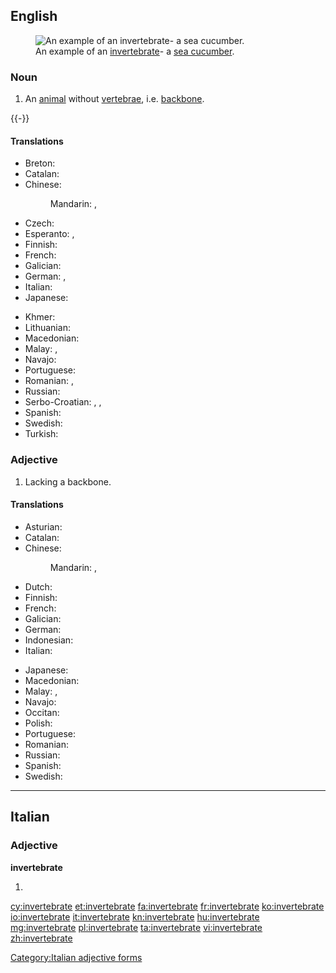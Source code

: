 ==English==
{{wikipedia}}
[[Image:Thelenota ananas.jpg|thumb|An example of an [[invertebrate]]- a [[sea cucumber]].]]

===Noun===
{{en-noun}}

# An [[animal]] without [[vertebra]]e, i.e. [[backbone]].
{{-}}

====Translations====
{{trans-top|animal without backbone}}
* Breton: {{t-|br|divellkeineg|m}}
* Catalan: {{t-|ca|invertebrat|m}}
* Chinese:
*: Mandarin: {{t|cmn|無脊椎動物|sc=Hani}}, {{t|cmn|无脊椎动物|tr=wújǐzhuī dòngwù|sc=Hani}}
* Czech: {{t-|cs|bezobratlý|m}}
* Esperanto: {{t-|eo|malvertebrulo}}, {{t-|eo|senvertebrulo}}
* Finnish: {{t-|fi|selkärangaton}}
* French: {{t+|fr|invertébré|m}}
* Galician: {{t-|gl|invertebrado|m}}
* German: {{t-|de|Invertebrat|n}}, {{t-|de|Wirbelloses|n}}
* Italian: {{t-|it|invertebrato|m}}
* Japanese: {{t+|ja|無脊椎動物|tr=むせきついどうぶつ, musekitsui dōbutsu|sc=Jpan}}
{{trans-mid}}
* Khmer: {{t-|km|សត្វឥតឆ្អឹងកង|tr=sat it che eng kong|sc=Khmr}}
* Lithuanian: {{t-|lt|bestuburis|m}}
* Macedonian: {{t-|mk|безрбетнички|m|tr=bezrbétnički}}
* Malay: {{t|ms|haiwan invertebrat}}, {{t|ms|invertebrat}}
* Navajo: {{tø|nv|chʼosh bíígháán ádaadinígíí}}
* Portuguese: {{t+|pt|invertebrado|m}}
* Romanian: {{t-|ro|nevertebrată|f}}, {{t+|ro|nevertebrat|m}}
* Russian: {{t+|ru|беспозвоночное|n|tr=bespozvonóčnoje}}
* Serbo-Croatian: {{t-|sh|beskičmenjak|m}}, {{t-|sh|beskičmen|m}}, {{t-|sh|beskralješnjak|m}}
* Spanish: {{t+|es|invertebrado|m}}
* Swedish: {{t+|sv|ryggradslöst djur|n}}
* Turkish: {{t+|tr|omurgasız}}
{{trans-bottom}}

===Adjective===
{{en-adj}}

# Lacking a backbone.

====Translations====
{{trans-top|lacking backbone}}
* Asturian: {{t-|ast|invertebráu}}
* Catalan: {{t-|ca|invertebrat}}
* Chinese:
*: Mandarin: {{t|cmn|無脊椎|sc=Hani}}, {{t|cmn|无脊椎|tr=wújǐzhuī|sc=Hani}}
* Dutch: {{t-|nl|ongewerveld}}
* Finnish: {{t-|fi|selkärangaton}}
* French: {{t+|fr|invertébré}}
* Galician: {{t-|gl|invertebrado}}
* German: {{t-|de|wirbellos}}
* Indonesian: {{t+|id|invertebrata}}
* Italian: {{t-|it|invertebrato}}
{{trans-mid}}
* Japanese: {{t-|ja|無脊椎|tr=むせきつい, musekitsui|sc=Jpan}}
* Macedonian: {{t-|mk|безрбетник|m|tr=bez'rbetnik}}
* Malay: {{t|ms|tidak bertulang belakang}}, {{t|ms|invertebrat}}
* Navajo: {{tø|nv|bíígháán ádaadinígíí}}
* Occitan: {{t-|oc|invertebrat}}
* Polish: {{t-|pl|bezkręgowiec}}
* Portuguese: {{t+|pt|invertebrado}}
* Romanian: {{t+|ro|nevertebrat|m|n}}
* Russian: {{t+|ru|беспозвоночный|tr=bespozvonóčnyj}}
* Spanish: {{t+|es|invertebrado}}
* Swedish: {{t+|sv|ryggradslös}}
{{trans-bottom}}

----

==Italian==

===Adjective===
'''invertebrate''' {{f|p}}

# {{feminine of|invertebrato|lang=it}}

[[Category:Italian adjective forms]]

[[cy:invertebrate]]
[[et:invertebrate]]
[[fa:invertebrate]]
[[fr:invertebrate]]
[[ko:invertebrate]]
[[io:invertebrate]]
[[it:invertebrate]]
[[kn:invertebrate]]
[[hu:invertebrate]]
[[mg:invertebrate]]
[[pl:invertebrate]]
[[ta:invertebrate]]
[[vi:invertebrate]]
[[zh:invertebrate]]